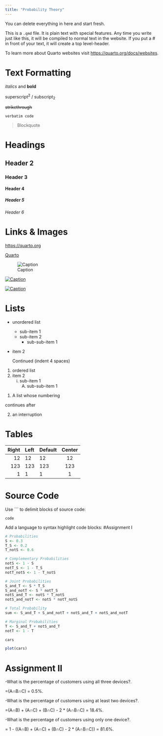 ```yaml
---
title: "Probability Theory"
---
```


::: callout-note
You can delete everything in here and start fresh.
:::

This is a `.qmd` file. It is plain text with special features. Any time you write just like this, it will be compiled to normal text in the website. If you put a \# in front of your text, it will create a top level-header.

To learn more about Quarto websites visit <https://quarto.org/docs/websites>.

# Text Formatting

*italics* and **bold**

superscript^2^ / subscript~2~

~~strikethrough~~

`verbatim code`

> Blockquote

# Headings

## Header 2
### Header 3
#### Header 4
##### Header 5
###### Header 6

# Links & Images

<https://quarto.org>

[Quarto](https://quarto.org)

![Caption](../../assets/img/elephant.png)

[![Caption](../../assets/img/elephant.png)](https://quarto.org)

[![Caption](../../assets/img/elephant.png)](https://quarto.org "An elephant")


# Lists

* unordered list
    + sub-item 1
    + sub-item 2
        - sub-sub-item 1
        
*   item 2

    Continued (indent 4 spaces)
    
    
1. ordered list
2. item 2
    i) sub-item 1
         A.  sub-sub-item 1
         
(@)  A list whose numbering

continues after

(@)  an interruption

# Tables

| Right | Left | Default | Center |
|------:|:-----|---------|:------:|
|   12  |  12  |    12   |    12  |
|  123  |  123 |   123   |   123  |
|    1  |    1 |     1   |     1  |

# Source Code

Use ``` to delimit blocks of source code:

```
code
```

Add a language to syntax highlight code blocks:
#Assignment I

```r
# Probabilities
S <- 0.3
T_S <- 0.2
T_notS <- 0.6

# Complementary Probabilities
notS <- 1 - S
notT_S <- 1 - T_S
notT_notS <- 1 - T_notS

# Joint Probabilities
S_and_T <- S * T_S
S_and_notT <- S * notT_S
notS_and_T <- notS * T_notS
notS_and_notT <- notS * notT_notS

# Total Probability
sum <- S_and_T + S_and_notT + notS_and_T + notS_and_notT

# Marginal Probabilities
T <- S_and_T + notS_and_T
notT <- 1 - T
```

```r
cars
```

```r
plot(cars)
```
# Assignment II

-What is the percentage of customers using all three devices?.

=(A∩B∩C) = 0.5%.


-What is the percentage of customers using at least two devices?.

=(A∩B) + (A∩C) + (B∩C) - 2 * (A∩B∩C) = 18.4%.


-What is the percentage of customers using only one device?.


= 1 - ((A∩B) + (A∩C) + (B∩C) - 2 * (A∩B∩C)) = 81.6%.

